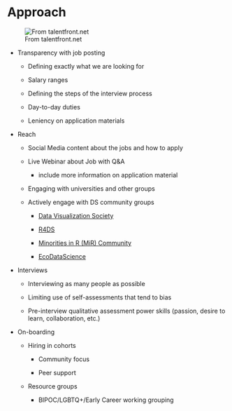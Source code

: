 # Approach

![From talentfront.net](DEIA.jpeg)

-   Transparency with job posting

    -   Defining exactly what we are looking for

    -   Salary ranges

    -   Defining the steps of the interview process

    -   Day-to-day duties

    -   Leniency on application materials

-   Reach

    -   Social Media content about the jobs and how to apply

    -   Live Webinar about Job with Q&A

        -   include more information on application material

    -   Engaging with universities and other groups

    -   Actively engage with DS community groups 

        -   [Data Visualization Society](https://jobs.datavisualizationsociety.org/)

        -   [R4DS](https://www.rfordatasci.com/)

        -   [Minorities in R (MiR) Community](https://mircommunity.com/)

        -   [EcoDataScience](https://eco-data-science.github.io/)

-   Interviews

    -   Interviewing as many people as possible

    -   Limiting use of self-assessments that tend to bias

    -   Pre-interview qualitative assessment power skills (passion, desire to learn, collaboration, etc.)

-   On-boarding

    -   Hiring in cohorts

        -   Community focus

        -   Peer support

    -   Resource groups

        -   BIPOC/LGBTQ+/Early Career working grouping
